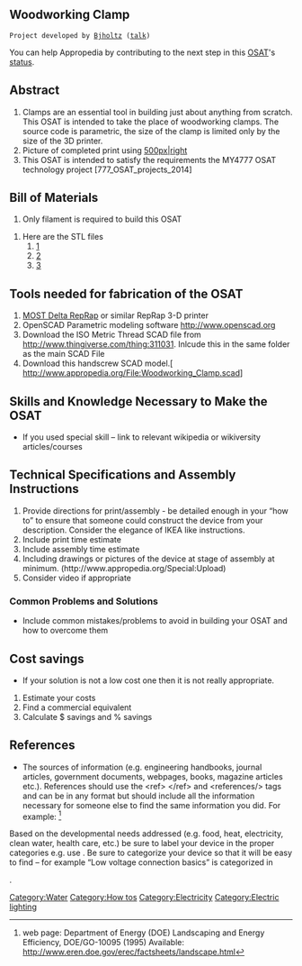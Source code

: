 {{777}}
==Woodworking Clamp ==
 Project developed by [[User:Bjholtz|Bjholtz]] ([[User talk:Bjholtz|talk]]) 
{{Statusboxtop}}
{{status-design}}
{{status-prototype}}
You can help Appropedia by contributing to the next step in this [[OSAT]]'s [[:Category:Status|status]].
{{boxbottom}}

==Abstract==
# Clamps are an essential tool in building just about anything from scratch. This OSAT is intended to take the place of woodworking clamps. The source code is parametric, the size of the clamp is limited only by the size of the 3D printer. 
# Picture of completed print using [[image:name-of-your-image.png|500px|right]]
# This OSAT is intended to satisfy the requirements the MY4777 OSAT technology project [777_OSAT_projects_2014]
== Bill of Materials==
# Only filament is required to build this OSAT

# Here are the STL files
## [http://www.appropedia.org/File:Vice_Bar.stl]
## [http://www.appropedia.org/File:Handle_Woodworking.stl]
## [http://www.appropedia.org/File:Threaded_rod_with_hex.stl]

== Tools needed for fabrication of the OSAT==
# [[Delta_Build_Overview:MOST| MOST Delta RepRap]] or similar RepRap 3-D printer
# OpenSCAD Parametric modeling software http://www.openscad.org
# Download the ISO Metric Thread SCAD file from http://www.thingiverse.com/thing:311031. Inlcude this in the same folder as the main SCAD File
# Download this handscrew SCAD model.[ http://www.appropedia.org/File:Woodworking_Clamp.scad]

== Skills and Knowledge Necessary to Make the OSAT ==
* If you used special skill – link to relevant wikipedia or wikiversity articles/courses

== Technical Specifications and Assembly Instructions==
# Provide directions for print/assembly - be detailed enough in your “how to” to ensure that someone could construct the device from your description. Consider the elegance of IKEA like instructions.
# Include print time estimate
# Include assembly time estimate
# Including drawings or pictures of the device at stage of assembly at minimum. (http://www.appropedia.org/Special:Upload)
# Consider video if appropriate

=== Common Problems and Solutions===
* Include common mistakes/problems to avoid in building your OSAT and how to overcome them

== Cost savings==
* If your solution is not a low cost one then it is not really appropriate.
# Estimate your costs
# Find a commercial equivalent
# Calculate $ savings and % savings

==References==

* The sources of information (e.g. engineering handbooks, journal articles, government documents, webpages, books, magazine articles etc.). References should use the <nowiki> <ref> </ref> and <references/>  </nowiki>tags and can be in any format but should include all the information necessary for someone else to find the same information you did. For example: <ref> web page: Department of Energy (DOE) Landscaping and Energy Efficiency, DOE/GO-10095 (1995) Available: http://www.eren.doe.gov/erec/factsheets/landscape.html</ref>

<references/> 
<nowiki>
Based on the developmental needs addressed (e.g. food, heat, electricity, clean water, health  care, etc.) be sure to label your device in the proper categories e.g. use [[Category:Water]]. Be sure to categorize your device so that it will be easy to find – for example “Low voltage connection basics” is categorized in 



[[Category:How tos]]
[[Category:Electricity]]
[[Category:Electric lighting]].